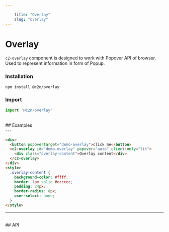 ```yaml
---
    
    title: "Overlay"
    slug: "overlay"
---
```




# Overlay

`c2-overlay` component is designed to work with Popover API of browser. Used to represent information in form of Popup.

### Installation

```bash tag=CodeBlock
npm install @c2n/overlay
```

### Import

```typescript tag=CodeBlock
import '@c2n/overlay'
```

<br />
## Examples
<br />
---

```html tag=MdxCodeBlock,compack=true,component=c2-overlay
<div>
  <button popovertarget="demo-overlay">click me</button>
  <c2-overlay id="demo-overlay" popover="auto" client:only="lit">
    <div class="overlay-content">Overlay content</div>
  </c2-overlay>
</div>
<style>
  .overlay-content {
    background-color: #ffff;
    border: 1px solid #cccccc;
    padding: 24px;
    border-radius: 8px;
    user-select: none;
  }
</style>
```

---

<br />
## API

<ApiTable componentTag="c2-overlay"></ApiTable>
